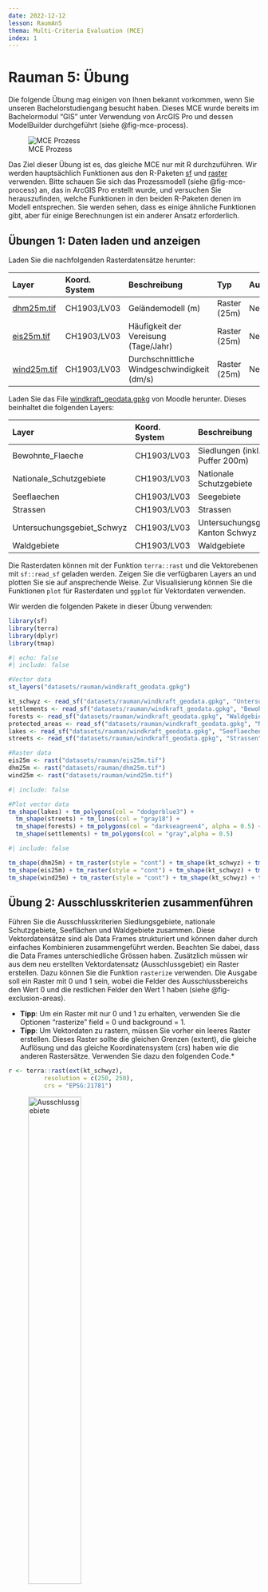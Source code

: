 ```yaml
---
date: 2022-12-12
lesson: RaumAn5
thema: Multi-Criteria Evaluation (MCE)
index: 1
---
```


# Rauman 5: Übung

Die folgende Übung mag einigen von Ihnen bekannt vorkommen, wenn Sie unseren Bachelorstudiengang besucht haben. Dieses MCE wurde bereits im Bachelormodul "GIS" unter Verwendung von ArcGIS Pro und dessen ModelBuilder durchgeführt (siehe @fig-mce-process).

![MCE Prozess](images/mce_process.png){#fig-mce-process}

Das Ziel dieser Übung ist es, das gleiche MCE nur mit R durchzuführen. Wir werden hauptsächlich Funktionen aus den R-Paketen [sf](https://cran.r-project.org/web/packages/sf/sf.pdf) und [raster](https://cran.r-project.org/web/packages/raster/raster.pdf) verwenden. Bitte schauen Sie sich das Prozessmodell (siehe @fig-mce-process) an, das in ArcGIS Pro erstellt wurde, und versuchen Sie herauszufinden, welche Funktionen in den beiden R-Paketen denen im Modell entsprechen. Sie werden sehen, dass es einige ähnliche Funktionen gibt, aber für einige Berechnungen ist ein anderer Ansatz erforderlich.

## Übungen 1: Daten laden und anzeigen

Laden Sie die nachfolgenden Rasterdatensätze herunter:

| Layer | Koord. System | Beschreibung | Typ | Ausschlussgebiet | 
|:---|:---|:---|:---|:---|
| [dhm25m.tif](https://moodle.zhaw.ch/mod/resource/view.php?id=602285) | CH1903/LV03 | Geländemodell (m) | Raster (25m) | Nein |
| [eis25m.tif](https://moodle.zhaw.ch/mod/resource/view.php?id=602288) | CH1903/LV03 | Häufigkeit der Vereisung (Tage/Jahr) | Raster (25m) | Nein |
| [wind25m.tif](https://moodle.zhaw.ch/mod/resource/view.php?id=602297) | CH1903/LV03 | Durchschnittliche Windgeschwindigkeit (dm/s) | Raster (25m) | Nein |

Laden Sie das File [windkraft_geodata.gpkg](https://moodle.zhaw.ch/mod/resource/view.php?id=663498) von Moodle herunter. Dieses beinhaltet die folgenden Layers:

| Layer | Koord. System | Beschreibung | Typ | Ausschlussgebiet |
|:---|:---|:---|:---|:---|
| Bewohnte_Flaeche| CH1903/LV03 | Siedlungen (inkl. Puffer 200m) | Polygon | (Ja)/Distanz |
| Nationale_Schutzgebiete | CH1903/LV03 | Nationale Schutzgebiete| Polygon | (Ja)/Distanz |
| Seeflaechen | CH1903/LV03 | Seegebiete | Polygon | Ja |
| Strassen | CH1903/LV03 | Strassen | Linie | Nein/Distanz |
| Untersuchungsgebiet_Schwyz | CH1903/LV03 | Untersuchungsgebiet, Kanton Schwyz | Polygon | Nein |
| Waldgebiete | CH1903/LV03 | Waldgebiete | Polygon | (Ja)/Distanz |

Die Rasterdaten können mit der Funktion `terra::rast` und die Vektorebenen mit `sf::read_sf` geladen werden. Zeigen Sie die verfügbaren Layers an und plotten Sie sie auf ansprechende Weise. Zur Visualisierung können Sie die Funktionen `plot` für Rasterdaten und `ggplot` für Vektordaten verwenden.

<!-- Einige Datensätze überschreiten die Grenzen des Untersuchungsgebiets. Verwenden Sie die Funktion `crop` für Rasterdatensätze und `st_intersection` für sf/Vektor-Daten, um die relevanten Bereiche zu extrahieren. -->

Wir werden die folgenden Pakete in dieser Übung verwenden:

```r
library(sf)
library(terra)
library(dplyr)
library(tmap)
```

```r
#| echo: false
#| include: false

#Vector data
st_layers("datasets/rauman/windkraft_geodata.gpkg")

kt_schwyz <- read_sf("datasets/rauman/windkraft_geodata.gpkg", "Untersuchungsgebiet_Schwyz")
settlements <- read_sf("datasets/rauman/windkraft_geodata.gpkg", "Bewohnte_Flaeche")
forests <- read_sf("datasets/rauman/windkraft_geodata.gpkg", "Waldgebiete")
protected_areas <- read_sf("datasets/rauman/windkraft_geodata.gpkg", "Nationale_Schutzgebiete")
lakes <- read_sf("datasets/rauman/windkraft_geodata.gpkg", "Seeflaechen")
streets <- read_sf("datasets/rauman/windkraft_geodata.gpkg", "Strassen") |> st_intersection(kt_schwyz) #intersect with study area

#Raster data
eis25m <- rast("datasets/rauman/eis25m.tif")
dhm25m <- rast("datasets/rauman/dhm25m.tif")
wind25m <- rast("datasets/rauman/wind25m.tif")
```

```r
#| include: false

#Plot vector data
tm_shape(lakes) + tm_polygons(col = "dodgerblue3") +
  tm_shape(streets) + tm_lines(col = "gray18") +
  tm_shape(forests) + tm_polygons(col = "darkseagreen4", alpha = 0.5) +
  tm_shape(settlements) + tm_polygons(col = "gray",alpha = 0.5)
```

```r
#| include: false

tm_shape(dhm25m) + tm_raster(style = "cont") + tm_shape(kt_schwyz) + tm_borders()
tm_shape(eis25m) + tm_raster(style = "cont") + tm_shape(kt_schwyz) + tm_borders()
tm_shape(wind25m) + tm_raster(style = "cont") + tm_shape(kt_schwyz) + tm_borders()
```

## Übung 2: Ausschlusskriterien zusammenführen

Führen Sie die Ausschlusskriterien Siedlungsgebiete, nationale Schutzgebiete, Seeflächen und Waldgebiete zusammen. Diese Vektordatensätze sind als Data Frames strukturiert und können daher durch einfaches Kombinieren zusammengeführt werden. Beachten Sie dabei, dass die Data Frames unterschiedliche Grössen haben. Zusätzlich müssen wir aus dem neu erstellten Vektordatensatz (Ausschlussgebiet) ein Raster erstellen. Dazu können Sie die Funktion `rasterize` verwenden. Die Ausgabe soll ein Raster mit 0 und 1 sein, wobei die Felder des Ausschlussbereichs den Wert 0 und die restlichen Felder den Wert 1 haben (siehe @fig-exclusion-areas).
  
* **Tipp**: Um ein Raster mit nur 0 und 1 zu erhalten, verwenden Sie die Optionen "rasterize" field = 0 und background = 1.
* **Tipp**: Um Vektordaten zu rastern, müssen Sie vorher ein leeres Raster erstellen. Dieses Raster sollte die gleichen Grenzen (extent), die gleiche Auflösung und das gleiche Koordinatensystem (crs) haben wie die anderen Rastersätze. Verwenden Sie dazu den folgenden Code.*
  
```r
r <- terra::rast(ext(kt_schwyz), 
          resolution = c(250, 250), 
          crs = "EPSG:21781")
```
  
![Ausschlussgebiete](images/exclusion_areas.png){#fig-exclusion-areas width=50%}

```r
#| echo: false
#| include: false

#Merge exclusion area
exclusion_areas <- dplyr::bind_rows(settlements, forests, protected_areas, lakes)

#create raster
r <- terra::rast(ext(kt_schwyz), 
          resolution = c(250, 250), 
          crs = "EPSG:21781")

raster_exclusion_areas <- rasterize(vect(exclusion_areas), r,
                       field = 0, background = 1) |> crop(kt_schwyz)
plot(raster_exclusion_areas, main="Exclusion area", axes=FALSE, legend=FALSE, col=terrain.colors(2))
```

## Übung 3: Neigung berechnen

Als nächstes berechnen Sie die Neigung in Grad auf der Grundlage des Geländemodells (dhm25m). Das terra-Paket bietet Ihnen eine sehr hilfreiche Funktion namens `terrain`. 

* **Tipp**: Wenn Sie die Terrain-Funktion verwenden, benutzen Sie die folgenden Optionen: v="slope", unit="degrees", neighbors=8.*

![](images/slope.png){width=50%}

```r
#| echo: false
#| include: false

slope <- terra::terrain(dhm25m, v="slope",unit="degrees", neighbors=8)
slope_250 <- slope |> aggregate(fact = 10)
plot(slope_250, main="Slope", axes=FALSE)
```

## Übung 4: Entfernungen zu Kriterien berechnen

Bei der Bewertung geeigneter Standorte für Windkraftanlagen ist die Entfernung zu Strassen, Waldgebieten, nationalen Schutzgebieten und bewohnten Gebieten relevant. Je nach Kriterium hat eine geringe oder grosse Entfernung einen positiven Einfluss auf die Bewertung der potenziellen Standorte. Führen Sie zu diesem Zweck eine Abstandsanalyse mit den ausgewählten Kriterien-Rasterlayern durch. Verwenden Sie für diese Berechnung die Rasterfunktion `distance`. 

* **Tipp**: Um die Funktion `distance` durchführen zu können, müssen Sie die Kriterien ebenfalls "rastern". Sie können den gleichen Befehl wie in Übung 2 verwenden, aber nur mit der Option field = 1.
* **Tipp**: Verwenden Sie erneut die Funktion "Zuschneiden", um nur relevante Daten aus dem Untersuchungsgebiet zu erhalten.

![](images/d_to_settlements.png){width=50%}

```r
#| echo: false
#| include: false

#create raster layers from vector 
raster_settlements <- terra::rasterize(vect(settlements), r, field = 1)
raster_protected_areas <- terra::rasterize(vect(protected_areas), r, field = 1) 
raster_forests <- terra::rasterize(vect(forests), r, field = 1) 
raster_streets <- terra::rasterize(vect(streets$geom), r, field = 1)

#calculate euclidean distances
settlements_ed <- distance(raster_settlements) |> raster::raster() |> raster::mask(kt_schwyz) |> terra::rast()
protected_areas_ed <- distance(raster_protected_areas) |> raster::raster() |> raster::mask(kt_schwyz) |> terra::rast()
forests_ed <- distance(raster_forests) |> raster::raster() |> raster::mask(kt_schwyz) |> terra::rast()
streets_ed <- distance(raster_streets) |> raster::raster() |> raster::mask(kt_schwyz) |> terra::rast()
```

## Übung 5: Kriterien standardisieren und bewerten (grading)

Die Datenebenen Neigung, Windgeschwindigkeit, Vereisungshäufigkeit und die in Übung 4 berechneten Entfernungsebenen haben unterschiedliche Einheiten (dm/s, Grad, d/yr und m). Diese Einheiten können nicht direkt miteinander verrechnet werden. Daher müssen die verschiedenen Ebenen durch eine lineare Abstufung operationalisiert werden. Die lineare Abstufung wird mit der Funktion `reclassify` durchgeführt. Verwenden Sie die Standards für die Neuklassifizierung aus @fig-mce-reclassify-1 und @fig-mce-reclassify-2).

* **Tipp**: Beachten Sie die Minimal- und Maximalwerte der einzelnen Rasterebenen.
* **Tipp**: Hier ist ein Beispielcode zur Neuklassifizierung der Entfernungen zu Siedlungen.

```r
settlements_max <- minmax(settlements_ed)[2]

reclass_settlements <- c(0,80,0,
                        80,160,0.1,
                        160,240,0.2,
                        240,320,0.3,
                        320,400,0.4,
                        400,480,0.5,
                        480,560,0.6,
                        560,640,0.7,
                        640,720,0.8,
                        720,800,0.9,
                        800,settlements_max,1.0) |> matrix(ncol = 3, byrow = TRUE)
reclass_settlements_ed <- terra::classify(settlements_ed, reclass_settlements)
```

::: {#fig-mce-reclassify layout-ncol=2}
![](images/mce_reclassify_1.png){#fig-mce-reclassify-1}

![](images/mce_reclassify_2.png){#fig-mce-reclassify-2}

MCE Reclassify
:::

![](images/d_to_settlements_reclassified.png){width=50%}

```r
#| echo: false
#| include: false

#### reclassify wind
wind250m <- wind25m |> aggregate(fact = 10)
wind_max <- minmax(wind250m)[2]
reclass_wind_m <- c(0,35,0,
                      35,40,0.1,
                      40,45,0.2,
                      45,50,0.3,
                      50,55,0.4,
                      55,60,0.5,
                      60,65,0.6,
                      65,70,0.7,
                      70,75,0.8,
                      75,wind_max,0.9) |> matrix(ncol = 3, byrow = TRUE)
reclass_wind <- classify(wind250m, reclass_wind_m)
plot(reclass_wind, main="Average wind speed (reclassified)", axes=FALSE)

#### reclassify ice    
eis250m <- eis25m |> aggregate(fact = 10) ## lowering the resolution
eis_max <- minmax(eis250m)[2]
reclass_ice_m <- c(0,6,1,
                     6,12,0.9,
                     12,18,0.8,
                     18,24,0.7,
                     24,30,0.6,
                     30,36,0.5,
                     36,eis_max,0.4) |> matrix(ncol = 3, byrow = TRUE)
reclass_ice <- classify(eis250m, reclass_ice_m)
plot(reclass_ice, main="Icing frequency (reclassified)", axes=FALSE)

#### reclassify slope
slope250m <- slope |> aggregate(fact = 10) ## lowering the resolution
slope_max <- minmax(slope250m)[2]
reclass_slope_m <- c(0,2,1,
                       2,4,0.9,
                       4,6,0.8,
                       6,8,0.7,
                       8,10,0.6,
                       10,12,0.5,
                       12,14,0.4,
                       14,16,0.3,
                       16,18,0.2,
                       18,20,0.1,
                       20,slope_max,0) |> matrix(ncol = 3, byrow = TRUE)
reclass_slope <- classify(slope250m, reclass_slope_m)
plot(reclass_slope, main="Slope (reclassified)", axes=FALSE)

#### reclassify settlements 
settlements_max <- minmax(settlements_ed)[2]
reclass_settlements <- c(0,80,0,
                             80,160,0.1,
                             160,240,0.2,
                             240,320,0.3,
                             320,400,0.4,
                             400,480,0.5,
                             480,560,0.6,
                             560,640,0.7,
                             640,720,0.8,
                             720,800,0.9,
                             800,settlements_max,1.0) |> matrix(ncol = 3, byrow = TRUE)
reclass_settlements_ed <- classify(settlements_ed, reclass_settlements)
plot(reclass_settlements_ed, main="Distance to settlements (reclassified)", axes=FALSE)

#### reclassify protected areas
protected_areas_max <- minmax(protected_areas_ed)[2]
reclass_protected_areas <- c(0,50,0,
                                 50,100,0.1,
                                 100,150,0.2,
                                 150,200,0.3,
                                 200,250,0.4,
                                 250,300,0.5,
                                 300,350,0.6,
                                 350,400,0.7,
                                 400,450,0.8,
                                 450,500,0.9,
                                 500,protected_areas_max,1.0) |> matrix(ncol = 3, byrow = TRUE)
reclass_protected_areas_ed <- classify(protected_areas_ed, reclass_protected_areas)
plot(reclass_protected_areas_ed, main="Distance to protected areas (reclassified)", axes=FALSE)

#### reclassify forest area 
forests_max <- minmax(forests_ed)[2]
reclass_forests <- c(0,10,0,
                         10,20,0.1,
                         20,30,0.2,
                         30,40,0.3,
                         40,50,0.4,
                         50,60,0.5,
                         60,70,0.6,
                         70,80,0.7,
                         80,90,0.8,
                         90,100,0.9,
                         100,forests_max,1.0) |> matrix(ncol = 3, byrow = TRUE)
reclass_forests_ed <- classify(forests_ed, reclass_forests)
plot(reclass_forests_ed, main="Distance to forest areas (reclassified)", axes=FALSE)

#### reclassify streets   
streets_max <- minmax(streets_ed)[2]
reclass_streets <- c(0,250,1.0,
                     250,500,0.9,
                     500,750,0.8,
                     750,1000,0.7,
                     1000,1250,0.6,
                     1250,1500,0.5,
                     1500,1750,0.4,
                     1750,2000,0.3,
                     2000,2250,0.2,
                     2250,2500,0.1,
                     2500,streets_max,0) |> matrix(ncol = 3, byrow = TRUE)
reclass_streets_ed <- classify(streets_ed, reclass_streets)
plot(reclass_streets_ed, main="Distance to streets (reclassified)", axes=FALSE)
```

## Übung 6: Gewichtung der Kriterien mit AHP

Führen Sie einen AHP durch, um die Kriterien zu gewichten, die dem MCE zugrunde liegen. Vergleichen Sie zunächst die Kriterien paarweise und berechnen Sie dann die Gewichte - wie Sie es in der letzten Woche gelernt haben. Am Ende sollten Sie eine Liste mit 7 Gewichten erhalten, wie unten dargestellt.

* **Tipp**: Sehen Sie sich die Übungen 2 und 3 aus der letzten Woche an. Verwenden Sie den vorbereiteten R-Code, um Ihre ahp-Matrix zu erstellen.

| Wind | Streets | Ice | Settlements | Forest | Slope | Protected areas |
|:---|:---|:---|:---|:---|:---|:---|
| 0.33862692 | 0.09816760 | 0.06166626 | 0.24969460 | 0.03515759 | 0.18043000 | 0.03625702 |
  
```r
ahp_matrix <- c(
  1, 0, 0, 0, 0, 0, 0, #Wind
  0, 1, 0, 0, 0, 0, 0, #Distance to streets
  0, 0, 1, 0, 0, 0, 0, #Ice
  0, 0, 0, 1, 0, 0, 0, #Distance to settlements
  0, 0, 0, 0, 1, 0, 0, #Distance to forests
  0, 0, 0, 0, 0, 1, 0, #Slope
  0, 0, 0, 0, 0, 0, 1  #Distance to protected areas
) |> matrix(ncol = 7, byrow = TRUE)
```

```r
#| echo: false
#| include: false

#create AHP
ahp_matrix <- c(
  1,   6,   7,   3,   7, 4,   5, #Wind
  1/6, 1,   2,   1/5, 3, 1/5, 3, #Distance to streets
  1/7, 1/2, 1,   1/6, 2, 1/5, 2, #Ice
  1/3, 5,   6,   1,   5, 3,   4, #Distance to settlements
  1/7, 1/3, 1/2, 1/5, 1, 1/4, 1, #Distance to forests
  1/4, 5,   3,   1/3, 4, 1,   4, #Slope
  1/5, 1/3, 1/2, 1/4, 1, 1/4, 1  #Distance to protected areas
) |> matrix(ncol = 7, byrow = TRUE)
colnames(ahp_matrix) <- c("Wind", "Streets", "Ice", "Settlements", "Forest", "Slope", "Protected areas")
rownames(ahp_matrix) <- c("Wind", "Streets", "Ice", "Settlements", "Forest", "Slope", "Protected areas")

#Normalization of matrix & weighting of criteria
weights <- rowSums(ahp_matrix) #add row sum
```

## Übung 7: Gewichtetes Overlay

Die linear gewichteten Kriterien (Übung 5) sollen nun unter Berücksichtigung der mit dem AHP ermittelten Gewichtung (Übung 6) miteinander kombiniert werden. Diese gewichtete Überlagerung kann mit Hilfe von Rasterberechnungen durchgeführt werden, indem einfach jedes Kriterium mit seinem Gewicht multipliziert und addiert wird (siehe @fig-weighted-overlay).

* **Tipp**: Da die Rastersätze leicht unterschiedliche Ursprünge haben, erhöhen Sie die Toleranz, indem Sie rasterOptions(tolerance = 0.5) verwenden.
* **Tipp**: Achten Sie bei der Multiplikation auch auf die Reihenfolge der Gewichte in Ihrer Liste.

![Gewichteter Overlay](images/weighted_overlay.png){#fig-weighted-overlay width=50%}

```r
#| echo: false
#| include: false

# rasterOptions(tolerance = 0.5) #raster sets have different origins, increase tolerance

wind_f <- (reclass_wind * weights[1])
streets_f <- (reclass_streets_ed * weights[2])
eis_f <- (reclass_ice * weights[3]) 
settlements_f <- (reclass_settlements_ed * weights[4])
forests_f <- (reclass_forests_ed * weights[5])
slope_f <- (reclass_slope * weights[6])
protected_areas_f <- (reclass_protected_areas_ed * weights[7])

weighted_overlay <- terra::merge(streets_f,eis_f,settlements_f,forests_f,
                                  slope_f,protected_areas_f,wind_f)

# Transforming all the layer from SpatRaster class to RasterLayer class, so
# we can perform the raster multiplication operation

streets_R <- streets_f |> raster::raster()
eis_R <- eis_f |> raster::raster()
settlements_R <- settlements_f |> raster::raster()
forests_R <- forests_f |> raster::raster()
slope_R <- slope_f |> raster::raster()
protected_areas_R <- protected_areas_f |> raster::raster()
wind_R <- wind_f |> raster::raster()

weighted_overlay <- streets_R*eis_R*settlements_R*forests_R*slope_R*protected_areas_R*wind_R

plot(weighted_overlay, main="Weighted overlay with all criteria", axes=FALSE, legend=F)
```

## Übung 8: Potenzielle Gebiete mit Ausschlusskriterien überschneiden

Durch einfache Multiplikation des Ausschluss-Layers (Ergebnis aus Übung 2) mit dem gewichteten Overlay-Layer (Ergebnis aus Übung 7) schliessen wir alle Flächen mit dem Wert 0 (Ausschlussflächen) aus und behalten alle anderen Flächen mit dem Wert 1 (z.B. 0x3=0, 1x3=3). Erstellen Sie als Abschluss der Studie eine endgültige Darstellung der Potenzialflächen für Windkraftanlagen im Kanton Schwyz (wie @fig-potential-sites). Diskutieren Sie die Ergebnisse und bestimmen Sie drei mögliche Standorte, an denen eine konkrete Planung von Windkraftanlagen möglich wäre.

![Potenzielle Standorte](images/potential_sites.png){#fig-potential-sites}

```r
#| echo: false
#| include: false

# Transforming  the layer depicting the exclusion areas from SpatRaster class to RasterLayer class, so we can perform the final raster multiplication operation
raster_exclusion_areas <- raster_exclusion_areas |> raster::raster()
final_model <- weighted_overlay * raster_exclusion_areas
plot(final_model, main="Potential sites for wind power plants in Kt. Schwyz", axes=FALSE, legend=F)
```
